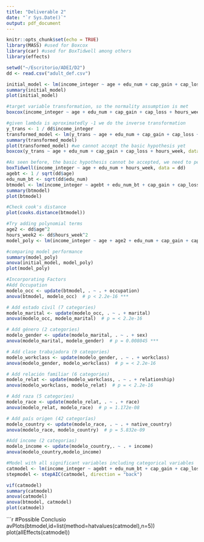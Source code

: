 ```yaml
---
title: "Deliverable 2"
date: "`r Sys.Date()`"
output: pdf_document
---
```

  
```r
knitr::opts_chunk$set(echo = TRUE)
library(MASS) #used for Boxcox
library(car) #used for BoxTidwell among others
library(effects)
```

```r
setwd("~/Escritorio/ADEI/D2")
dd <- read.csv("adult_def.csv")
```

```r
initial_model <- lm(income_integer ~ age + edu_num + cap_gain + cap_loss + hours_week, data = dd)
summary(initial_model)
plot(initial_model)
```

```r
#target variable transformation, so the normality assumption is met
boxcox(income_integer ~ age + edu_num + cap_gain + cap_loss + hours_week, data = dd)
```

```r
#given lambda is aproximatedly -1 we do the inverse transformation
y_trans <- 1 / dd$income_integer
transformed_model <- lm(y_trans ~ age + edu_num + cap_gain + cap_loss + hours_week, data = dd)
summary(transformed_model)
plot(transformed_model) #we cannot accept the basic hypothesis yet
boxcox(y_trans ~ age + edu_num + cap_gain + cap_loss + hours_week, data = dd) # lambda is now around 1 meaning no transformation is needed for the response variable
```

```r
#As seen before, the basic hypothesis cannot be accepted, we need to perform transformation on the regressors
boxTidwell(income_integer ~ age + edu_num + hours_week, data = dd)
agebt <- 1 / sqrt(dd$age)
edu_num_bt <- sqrt(dd$edu_num)
btmodel <- lm(income_integer ~ agebt + edu_num_bt + cap_gain + cap_loss + hours_week, data = dd)
summary(btmodel)
plot(btmodel)
```

```r
#Check cook's distance
plot(cooks.distance(btmodel))
```

```r
#Try adding polynomial terms
age2 <- dd$age^2
hours_week2 <- dd$hours_week^2
model_poly <- lm(income_integer ~ age + age2 + edu_num + cap_gain + cap_loss + hours_week + hours_week2 , data = dd)

#comparing model performance
summary(model_poly)
anova(initial_model, model_poly)
plot(model_poly)
```

```r
#Incorporating Factors
#Add Occupation
modelo_occ <- update(btmodel, . ~ . + occupation)
anova(btmodel, modelo_occ)  # p < 2.2e-16 ***

# Add estado civil (7 categories)
modelo_marital <- update(modelo_occ, . ~ . + marital)
anova(modelo_occ, modelo_marital)  # p = < 2.2e-16 

# Add género (2 categories)
modelo_gender <- update(modelo_marital, . ~ . + sex)
anova(modelo_marital, modelo_gender)  # p = 0.008045 ***

# Add clase trabajadora (9 categories)
modelo_workclass <- update(modelo_gender, . ~ . + workclass)
anova(modelo_gender, modelo_workclass)  # p = < 2.2e-16

# Add relación familiar (6 categories)
modelo_relat <- update(modelo_workclass, . ~ . + relationship)
anova(modelo_workclass, modelo_relat)  # p = < 2.2e-16

# Add raza (5 categories)
modelo_race <- update(modelo_relat, . ~ . + race) 
anova(modelo_relat, modelo_race)  # p = 1.172e-08

# Add país origen (42 categorías)
modelo_country <- update(modelo_race, . ~ . + native_country)
anova(modelo_race, modelo_country)  # p = 5.832e-09

#Add income (2 categorias)
modelo_income <- update(modelo_country,. ~ . + income)
anova(modelo_country,modelo_income)
```

```r
#Model with all significant variables including categorical variables
catmodel <- lm(income_integer ~ agebt + edu_num_bt + cap_gain + cap_loss + hours_week + occupation + marital + sex + workclass + relationship + race + native_country + income, data = dd)
stepmodel <- stepAIC(catmodel, direction = "back")

vif(catmodel)
summary(catmodel)
anova(catmodel)
anova(btmodel, catmodel)
plot(catmodel)
```

```r
#Possible Conclusio
avPlots(btmodel,id=list(method=hatvalues(catmodel),n=5))
plot(allEffects(catmodel))

